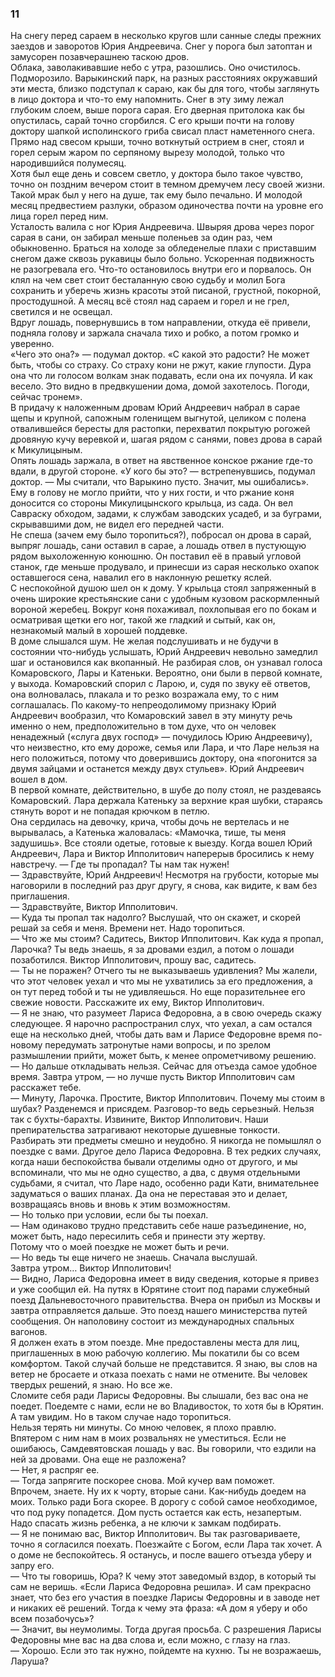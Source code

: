 ### 11 {-}

На снегу перед сараем в несколько кругов шли санные следы прежних заездов и заворотов Юрия Андреевича. Снег у порога был затоптан и замусорен позавчерашнею таскою дров.<br/> Облака, заволакивавшие небо с утра, разошлись. Оно очистилось. Подморозило. Варыкинский парк, на разных расстояниях окружавший эти места, близко подступал к сараю, как бы для того, чтобы заглянуть в лицо доктора и что-то ему напомнить. Снег в эту зиму лежал глубоким слоем, выше порога сарая. Его дверная притолока как бы опустилась, сарай точно сгорбился. С его крыши почти на голову доктору шапкой исполинского гриба свисал пласт наметенного снега. Прямо над свесом крыши, точно воткнутый острием в снег, стоял и горел серым жаром по серпяному вырезу молодой, только что народившийся полумесяц.<br/> Хотя был еще день и совсем светло, у доктора было такое чувство, точно он поздним вечером стоит в темном дремучем лесу своей жизни. Такой мрак был у него на душе, так ему было печально. И молодой месяц предвестием разлуки, образом одиночества почти на уровне его лица горел перед ним.<br/> Усталость валила с ног Юрия Андреевича. Швыряя дрова через порог сарая в сани, он забирал меньше поленьев за один раз, чем обыкновенно. Браться на холоде за обледенелые плахи с приставшим снегом даже сквозь рукавицы было больно. Ускоренная подвижность не разогревала его. Что-то остановилось внутри его и порвалось. Он клял на чем свет стоит бесталанную свою судьбу и молил Бога сохранить и уберечь жизнь красоты этой писаной, грустной, покорной, простодушной. А месяц всё стоял над сараем и горел и не грел, светился и не освещал.<br/> Вдруг лошадь, повернувшись в том направлении, откуда её привели, подняла голову и заржала сначала тихо и робко, а потом громко и уверенно.<br/> «Чего это она?» — подумал доктор. «С какой это радости? Не может быть, чтобы со страху. Со страху кони не ржут, какие глупости. Дура она что ли голосом волкам знак подавать, если она их почуяла. И как весело. Это видно в предвкушении дома, домой захотелось. Погоди, сейчас тронем».<br/> В придачу к наложенным дровам Юрий Андреевич набрал в сарае щепы и крупной, сапожным голенищем выгнутой, целиком с полена отвалившейся бересты для растопки, перехватил покрытую рогожей дровяную кучу веревкой и, шагая рядом с санями, повез дрова в сарай к Микулицыным.<br/> Опять лошадь заржала, в ответ на явственное конское ржание где-то вдали, в другой стороне. «У кого бы это? — встрепенувшись, подумал доктор. — Мы считали, что Варыкино пусто. Значит, мы ошибались». Ему в голову не могло прийти, что у них гости, и что ржание коня доносится со стороны Микулицынского крыльца, из сада. Он вел Савраску обходом, задами, к службам заводских усадеб, и за буграми, скрывавшими дом, не видел его передней части.<br/> Не спеша (зачем ему было торопиться?), побросал он дрова в сарай, выпряг лошадь, сани оставил в сарае, а лошадь отвел в пустующую рядом выхоложенную конюшню. Он поставил её в правый угловой станок, где меньше продувало, и принесши из сарая несколько охапок оставшегося сена, навалил его в наклонную решетку яслей.<br/> С неспокойной душою шел он к дому. У крыльца стоял запряженный в очень широкие крестьянские сани с удобным кузовом раскормленный вороной жеребец. Вокруг коня похаживал, похлопывая его по бокам и осматривая щетки его ног, такой же гладкий и сытый, как он, незнакомый малый в хорошей поддевке.<br/> В доме слышался шум. Не желая подслушивать и не будучи в состоянии что-нибудь услышать, Юрий Андреевич невольно замедлил шаг и остановился как вкопанный. Не разбирая слов, он узнавал голоса Комаровского, Лары и Катеньки. Вероятно, они были в первой комнате, у выхода. Комаровский спорил с Ларою, и, судя по звуку её ответов, она волновалась, плакала и то резко возражала ему, то с ним соглашалась. По какому-то непреодолимому признаку Юрий Андреевич вообразил, что Комаровский завел в эту минуту речь именно о нем, предположительно в том духе, что он человек ненадежный («слуга двух господ» — почудилось Юрию Андреевичу), что неизвестно, кто ему дороже, семья или Лара, и что Ларе нельзя на него положиться, потому что доверившись доктору, она «погонится за двумя зайцами и останется между двух стульев». Юрий Андреевич вошел в дом.<br/> В первой комнате, действительно, в шубе до полу стоял, не раздеваясь Комаровский. Лара держала Катеньку за верхние края шубки, стараясь стянуть ворот и не попадая крючком в петлю.<br/> Она сердилась на девочку, крича, чтобы дочь не вертелась и не вырывалась, а Катенька жаловалась: «Мамочка, тише, ты меня задушишь». Все стояли одетые, готовые к выезду. Когда вошел Юрий Андреевич, Лара и Виктор Ипполитович наперерыв бросились к нему навстречу. — Где ты пропадал? Ты нам так нужен!<br/> — Здравствуйте, Юрий Андреевич! Несмотря на грубости, которые мы наговорили в последний раз друг другу, я снова, как видите, к вам без приглашения.<br/> — Здравствуйте, Виктор Ипполитович.<br/> — Куда ты пропал так надолго? Выслушай, что он скажет, и скорей решай за себя и меня. Времени нет. Надо торопиться.<br/> — Что же мы стоим? Садитесь, Виктор Ипполитович. Как куда я пропал, Ларочка? Ты ведь знаешь, я за дровами ездил, а потом о лошади позаботился. Виктор Ипполитович, прошу вас, садитесь.<br/> — Ты не поражен? Отчего ты не выказываешь удивления? Мы жалели, что этот человек уехал и что мы не ухватились за его предложения, а он тут перед тобой и ты не удивляешься. Но еще поразительнее его свежие новости. Расскажите их ему, Виктор Ипполитович.<br/> — Я не знаю, что разумеет Лариса Федоровна, а в свою очередь скажу следующее. Я нарочно распространил слух, что уехал, а сам остался еще на несколько дней, чтобы дать вам и Ларисе Федоровне время по-новому передумать затронутые нами вопросы, и по зрелом размышлении прийти, может быть, к менее опрометчивому решению.<br/> — Но дальше откладывать нельзя. Сейчас для отъезда самое удобное время. Завтра утром, — но лучше пусть Виктор Ипполитович сам расскажет тебе.<br/> — Минуту, Ларочка. Простите, Виктор Ипполитович. Почему мы стоим в шубах? Разденемся и присядем. Разговор-то ведь серьезный. Нельзя так с бухты-барахты. Извините, Виктор Ипполитович. Наши препирательства затрагивают некоторые душевные тонкости. Разбирать эти предметы смешно и неудобно. Я никогда не помышлял о поездке с вами. Другое дело Лариса Федоровна. В тех редких случаях, когда наши беспокойства бывали отделимы одно от другого, и мы вспоминали, что мы не одно существо, а два, с двумя отдельными судьбами, я считал, что Ларе надо, особенно ради Кати, внимательнее задуматься о ваших планах. Да она не переставая это и делает, возвращаясь вновь и вновь к этим возможностям.<br/> — Но только при условии, если бы ты поехал.<br/> — Нам одинаково трудно представить себе наше разъединение, но, может быть, надо пересилить себя и принести эту жертву.<br/> Потому что о моей поездке не может быть и речи.<br/> — Но ведь ты еще ничего не знаешь. Сначала выслушай.<br/> Завтра утром… Виктор Ипполитович!<br/> — Видно, Лариса Федоровна имеет в виду сведения, которые я привез и уже сообщил ей. На путях в Юрятине стоит под парами служебный поезд Дальневосточного правительства. Вчера он прибыл из Москвы и завтра отправляется дальше. Это поезд нашего министерства путей сообщения. Он наполовину состоит из международных спальных вагонов.<br/> Я должен ехать в этом поезде. Мне предоставлены места для лиц, приглашенных в мою рабочую коллегию. Мы покатили бы со всем комфортом. Такой случай больше не представится. Я знаю, вы слов на ветер не бросаете и отказа поехать с нами не отмените. Вы человек твердых решений, я знаю. Но все же.<br/> Сломите себя ради Ларисы Федоровны. Вы слышали, без вас она не поедет. Поедемте с нами, если не во Владивосток, то хотя бы в Юрятин. А там увидим. Но в таком случае надо торопиться.<br/> Нельзя терять ни минуты. Со мною человек, я плохо правлю.<br/> Впятером с ним нам в моих розвальнях не уместиться. Если не ошибаюсь, Самдевятовская лошадь у вас. Вы говорили, что ездили на ней за дровами. Она еще не разложена?<br/> — Нет, я распряг ее.<br/> — Тогда запрягите поскорее снова. Мой кучер вам поможет.<br/> Впрочем, знаете. Ну их к чорту, вторые сани. Как-нибудь доедем на моих. Только ради Бога скорее. В дорогу с собой самое необходимое, что под руку попадется. Дом пусть остается как есть, незапертым. Надо спасать жизнь ребенка, а не ключи к замкам подбирать.<br/> — Я не понимаю вас, Виктор Ипполитович. Вы так разговариваете, точно я согласился поехать. Поезжайте с Богом, если Лара так хочет. А о доме не беспокойтесь. Я останусь, и после вашего отъезда уберу и запру его.<br/> — Что ты говоришь, Юра? К чему этот заведомый вздор, в который ты сам не веришь. «Если Лариса Федоровна решила». И сам прекрасно знает, что без его участия в поездке Ларисы Федоровны и в заводе нет и никаких её решений. Тогда к чему эта фраза: «А дом я уберу и обо всем позабочусь»?<br/> — Значит, вы неумолимы. Тогда другая просьба. С разрешения Ларисы Федоровны мне вас на два слова и, если можно, с глазу на глаз.<br/> — Хорошо. Если это так нужно, пойдемте на кухню. Ты не возражаешь, Ларуша?

